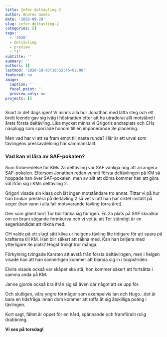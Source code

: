 ```yaml
---
title: Inför deltävling 2
author: Andrés Gomez
date: '2020-09-29'
slug: infor-deltavling-2
categories: []
tags:
  - '2020'
  - deltävling
  - preview
  - "1"
subtitle: ''
summary: ''
authors: []
lastmod: '2020-10-03T10:52:45+02:00'
featured: no
image:
  caption: ''
  focal_point: ''
  preview_only: no
projects: []
---
```



Snart är det dags igen! Vi minns alla hur Jonathan med lätta steg och ett brett leende gav sig iväg i höstnatten efter att ha utraderat allt motstånd i årets första deltävling. Lika mycket minns vi Grigoris andraplats och CHs näsplugg som sporrade honom till en imponerande 3e placering.

Men vad har vi att se fram emot till nästa runda? Här är ett urval som tävlingens pressavdelning har sammanställt:

### Vad kan vi lära av SAF-pokalen?
Som förberedelse för KMs 2a deltävling var SAF vänliga nog att arrangera SAF-pokalen. Eftersom Jonathan redan vunnit första deltävlingen på KM så hoppade han över SAF-pokalen, men av allt att döma kommer han att göra väl ifrån sig i KMs deltävling 2.

Grigori visade sin klass och lät ingen motståndare tro annat. Tittar vi på hur han brukar prestera på deltävling 2 så vet vi att han har siktet inställt på seger (han vann i alla fall motsvarande tävling förra året).

Den som glömt bort Tor bör tänka sig för igen. En 2a plats på SAF skvallrar om en brant stigande formkurva och vi vet ju att Tor ständigt är en segerkandidat att räkna med.

CH valde på ett slugt sätt kliva ur helgens tävling lite tidigare för att spara på krafterna till KM. Han blir säkert att räkna med. Kan han briljera med ytterligare 3e plats? Högst troligt tror många.

Förkylning tvingade Karsten att avstå från första deltävlingen, men i helgen visade han att han sannerligen kommer att blanda sig in i toppstriden.

Elvira visade också var skåpet ska stå, hon kommer säkert att fortsätta i samma anda på KM.

Janne gjorde också bra ifrån sig så även där något att se upp för. 

Och slutligen, våra yngre förmågor som exempelvis Ian och Hugo...det är bara en tidsfråga innan dom kommer att roffa åt sig åtskilliga poäng i tävlingen.

Kort sagt, fältet är öppet för en hård, spännande och framförallt rolig drabbning.

**Vi ses på torsdag!**
